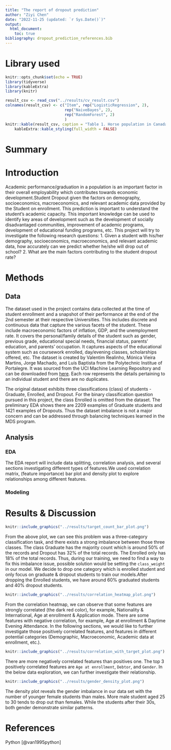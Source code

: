 ```yaml
---
title: "The report of dropout prediction"
author: "Ziyi Chen"
date: "2022-11-25 (updated: `r Sys.Date()`)"
output: 
  html_document:
    toc: true
bibliography: dropout_prediction_references.bib
---
```

# Library used
```r
knitr::opts_chunk$set(echo = TRUE)
library(tidyverse)
library(kableExtra)
library(knitr)
```

```r
result_csv <- read_csv("../results/cv_result.csv")
colnames(result_csv) <- c("Item", rep("LogisticRegression", 2), 
                          rep("NaiveBayes", 2),
                          rep("RandomForest", 2)
                          )
knitr::kable(result_csv, caption = "Table 1. Horse population in Canada")|>
    kableExtra::kable_styling(full_width = FALSE)
```

# Summary


# Introduction
Academic performance/graduation in a population is an important factor in their overall employability which contributes towards economic development.Student Dropout given the factors on demography, socioeconomics, macroeconomics, and relevant academic data provided by the Student on enrollment. This prediction is important to understand the student's academic capacity. This important knowledge can be used to identify key areas of development such as the development of socially disadvantaged communities, improvement of academic programs, development of educational funding programs, etc. This project will try to investigate the following research questions:
1. Given a student with his/her demography, socioeconomics, macroeconomics, and relevant academic data, how accurately can we predict whether he/she will drop out of school?
2. What are the main factors contributing to the student dropout rate?

# Methods
## Data
The dataset used in the project contains data collected at the time of student enrollment and a snapshot of their performance at the end of the 2nd semester at their respective Universities. This includes discrete and continuous data that capture the various facets of the student. These include macroeconomic factors of inflation, GDP, and the unemployment rate. It covers the personal/family details of the student such as gender, previous grade, educational special needs, financial status, parents' education, and parents' occupation. It captures aspects of the educational system such as coursework enrolled, day/evening classes, scholarships offered, etc. The dataset is created by Valentim Realinho, Mónica Vieira Martins, Jorge Machado, and Luís Baptista from the Polytechnic Institue of Portalegre. It was sourced from the UCI Machine Learning Repository and can be downloaded from [here](https://archive-beta.ics.uci.edu/dataset/697/predict+students+dropout+and+academic+success). Each row represents the details pertaining to an individual student and there are no duplicates.

The original dataset exhibits three classifications (class) of students - Graduate, Enrolled, and Dropout. For the binary classification question pursued in this project, the class Enrolled is omitted from the dataset. The preliminary EDA shows there are 2209 examples of Graduate students and 1421 examples of Dropouts. Thus the dataset imbalance is not a major concern and can be addressed through balancing techniques learned in the MDS program.



## Analysis
### EDA
The EDA report will include data splitting, correlation analysis, and several sections investigating different types of features.We used correlation matrix, (feature importance) bar plot and density plot to explore relationships among different features.

### Modeling



# Results & Discussion

```r
knitr::include_graphics("../results/target_count_bar_plot.png")
```

From the above plot, we can see this problem was a three-category classification task, and there exists a strong imbalance between those three classes. The class Graduate has the majority count which is around 50% of the records and Dropout has 32% of the total records. The Enrolled only has 18% of the total records. Thus, during our training, we need to find a way to fix this imbalance issue, possible solution would be setting the `class_weight` in our model. We decide to drop one category which is enrolled student and only focus on graduate & dropout students to train our models.After dropping the Enrolled students, we have around 60% graduated students and 40% dropout students.




```r
knitr::include_graphics("../results/correlation_heatmap_plot.png")
```

From the correlation heatmap, we can observe that some features are strongly correlated (the dark red color), for example, Nationality & International, Age at enrollment & Application mode. There are some features with negative correlation, for example, Age at enrollment & Daytime Evening Attendance. In the following sections, we would like to further investigate those positively correlated features, and features in different potential categories (Demographic, Macroeconomic, Academic data at enrollment, etc.).


```r
knitr::include_graphics("../results/correlation_with_target_plot.png")
```

There are more negatively correlated features than positives one. The top 3 positively correlated features are `Age at enrollment`, `Debtor`, and `Gender`. In the below data exploration, we can further investigate their relationship.


```r
knitr::include_graphics("../results/gender_density_plot.png")
```

The density plot reveals the gender imbalance in our data set with the number of younger female students than males. More male student aged 25 to 30 tends to drop out than females. While the students after their 30s, both gender demonstrate similar patterns.

# References

Python [@van1995python]